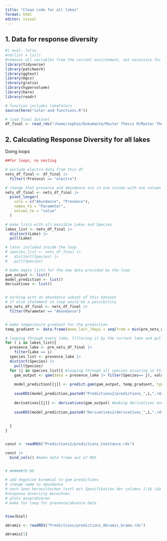```yaml
---
title: "Clean code for all lakes"
format: html
editor: visual
---
```


## 1. Data for response diversity

```r
#| eval: false
#rm(list = ls())
#removes all variables from the current environment, not necessary for what I am doing here
library(tidyverse)
library(patchwork)
library(ggtext)
library(mgcv)
library(gratia)
library(hypervolume)
library(here)
library(readr)

# function includes lakeColors
source(here("color-and-functions.R"))

# load final dataset
df_final <- read_rds("/home/sophie/Dokumente/Master Thesis R/Master Thesis Analysis/df_final.rds")
```

## 2. Calculating Response Diversity for all lakes

Doing loops

```r

##for loops, no nesting

# exclude electro data from this df
nets_df_final <- df_final |>
  filter(!Protocol == "electro")

# change that presence and abundance are in one column with one column for value
nets_df_final <- nets_df_final |> 
  pivot_longer(
    cols = c("Abundance", "Presence"), 
    names_to = "Parameter", 
    values_to = "value"
  )

# make lists with all possible Lakes and Species
lakes_list <- nets_df_final |> 
  distinct(Lake) |> 
  pull(Lake)

# later included inside the loop
# species_list <- nets_df_final |> 
#   distinct(Species) |> 
#   pull(Species)

# make empty lists for the new data provided by the loop
gam_output <- list()
model_prediction <- list()
derivatives <- list()


# working with an abundance subset of this dataset
# if else statement in loop would be a possibility
pre_nets_df_final <- nets_df_final |> 
  filter(Parameter == "Abundance")


# make temperature gradient for the prediction
temp_gradient <- data.frame(mean_last_7days = seq(from = min(pre_nets_df_final$mean_last_7days, na.rm = TRUE), to = max(pre_nets_df_final$mean_last_7days, na.rm = TRUE), by = 0.02))

# looping through every lake, filtering it by the current lake and pulling a list of in this lake occuring species
for ( i in lakes_list){
  presence_lake <- pre_nets_df_final |> 
    filter(Lake == i)
  species_list <- presence_lake |> 
  distinct(Species) |> 
    pull(Species)
  for (j in species_list){ #looping through all species occuring in this lake
    gam_output <- gam(data = presence_lake |> filter(Species== j), value ~ s(mean_last_7days, k = 3)) #GAM per species in all lakes
    
    model_prediction[[j]] <- predict.gam(gam_output, temp_gradient, type = "response", se.fit = TRUE)$fit #saving model predictions in RDS
    
    saveRDS(model_prediction,paste0("Predictions2/predictions_",i,".rds"))
    
    derivatives[[j]] <- derivatives(gam_output) #making derivatives and saving them in a RDS
    
    saveRDS(model_prediction,paste0("Derivatives2/derivatives_",i,".rds"))
    
    
  }
}


const <- readRDS("Predictions2/predictions_Constance.rds")

const |> 
  bind_cols() #make data frame out of RDS 


# ######TO DO

# add negative binomial to gam predictions
# change name to abundance 
# noch Seen herauslöschen (evtl mit Spezifikation der columns 1:16 (da immer alle seen dabei sein sollten))
#response diversity berechnen
# plots ausprobieren
# make for loop for presence/absence data


View(biel)

abramis <- readRDS("Predictions/predictions_Abramis_brama.rds")

abramis[1]

```
